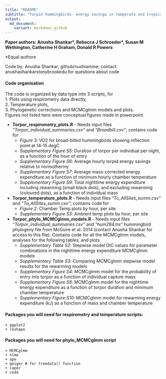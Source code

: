 ```yaml
---
title: "README"
subtitle: "Torpid hummingbirds- energy savings in temperate and tropical sites"
output:
  md_document:
    variant: markdown_github
---
```


**Paper authors: Anusha Shankar\*, Rebecca J Schroeder\*, Susan M Wethington, Catherine H Graham, Donald R Powers**

\*Equal authors

Code by: Anusha Shankar, github/nushiamme; contact: anusha<dot>shankar<at>stonybrook<dot>edu for questions about code

#### Code organisation
The code is organized by data type into 3 scripts, for  
1. Plots using respirometry data directly,  
2. Temperature plots,  
3. Phylogenetic corrections and MCMCglmm models and plots.   
Figures not listed here were conceptual figures made in powerpoint.

* **Torpor_respirometry_plots.R** - Needs input files *"Torpor_individual_summaries.csv"* and *"Broadbill.csv"*; contains code for 
    + *Figure 3*: VO2 for broad-billed hummingbirds showing inflection point at 14-15 degC
    + *Supplementary Figure S5*: Duration of torpor per individual per night, as a function of the hour of entry
    + *Supplementary Figure S6*: Average hourly torpid energy savings relative to normothermy
    + *Supplementary Figure S7*: Average mass-corrected energy expenditure as a function of minimum hourly chamber temperature
    + *Supplementary Figure S9*: Total nighttime energy expenditure including rewarming (small black dots), and excluding rewarming (coloured dots), as a function of individual mass

* **Torpor_temperature_plots.R** - Needs input files *"Tc_AllSites_summ.csv"* and *"Ta_AllSites_summ.csv"*; contains code for
    + *Figure 2*: Chamber Temp plots by hour, per site
    + *Supplementary Figure S3*: Ambient temp plots by hour, per site
    
* **Torpor_phylo_MCMCglmm_models.R** - Needs input files *"Torpor_individual_summaries.csv"* and *"hum294.tre"* hummingbird phylogeny file from McGuire et al. 2014 (contact Anusha Shankar for access to this file). Contains code for all the MCMCglmm models, analyses for the following tables, and plots
    + *Supplementary Table S2*: Stepwise model DIC values for parameter combinations in the nighttime energy expenditure MCMCglmm models
    + *Supplementary Table S3*: Comparing MCMCglmm stepwise model results for the rewarming models
    + *Supplementary Figure S4*: MCMCglmm model for the probability of entry into torpor as a function of individual capture mass
    + *Supplementary Figure S8*: MCMCglmm model for the nighttime energy expenditure as a function of torpor duration and minimum chamber temperature
    + *Supplementary Figure S10*: MCMCglmm model for rewarming energy expenditure (kJ) as a function of mass and chamber temperature  

#### Packages you will need for respirometry and temperature scripts:
    + ggplot2
    + reshape
    
#### Packages you will need for phylo_MCMCglmm script
    + MCMCglmm
    + nlme
    + ape
    + geiger # for treedata() function
    + caper
    + coda  
    
